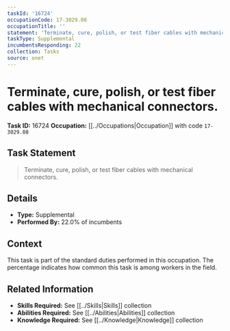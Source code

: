 ```yaml
---
taskId: '16724'
occupationCode: 17-3029.08
occupationTitle: ''
statement: 'Terminate, cure, polish, or test fiber cables with mechanical connectors.'
taskType: Supplemental
incumbentsResponding: 22
collection: Tasks
source: onet
---
```

# Terminate, cure, polish, or test fiber cables with mechanical connectors.

**Task ID:** 16724
**Occupation:** [[../Occupations|Occupation]] with code `17-3029.08`

## Task Statement

> Terminate, cure, polish, or test fiber cables with mechanical connectors.

## Details

- **Type:** Supplemental
- **Performed By:** 22.0% of incumbents

## Context

This task is part of the standard duties performed in this occupation. The percentage indicates how common this task is among workers in the field.

## Related Information

- **Skills Required:** See [[../Skills|Skills]] collection
- **Abilities Required:** See [[../Abilities|Abilities]] collection
- **Knowledge Required:** See [[../Knowledge|Knowledge]] collection
